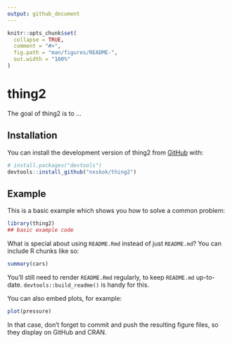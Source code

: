```yaml
---
output: github_document
---
```


<!-- README.md is generated from README.Rmd. Please edit that file -->

```r
knitr::opts_chunk$set(
  collapse = TRUE,
  comment = "#>",
  fig.path = "man/figures/README-",
  out.width = "100%"
)
```

# thing2

<!-- badges: start -->
<!-- badges: end -->

The goal of thing2 is to ...

## Installation

You can install the development version of thing2 from [GitHub](https://github.com/) with:

``` r
# install.packages("devtools")
devtools::install_github("nxskok/thing2")
```

## Example

This is a basic example which shows you how to solve a common problem:

```r
library(thing2)
## basic example code
```

What is special about using `README.Rmd` instead of just `README.md`? You can include R chunks like so:

```r
summary(cars)
```

You'll still need to render `README.Rmd` regularly, to keep `README.md` up-to-date. `devtools::build_readme()` is handy for this.

You can also embed plots, for example:

```r
plot(pressure)
```

In that case, don't forget to commit and push the resulting figure files, so they display on GitHub and CRAN.
